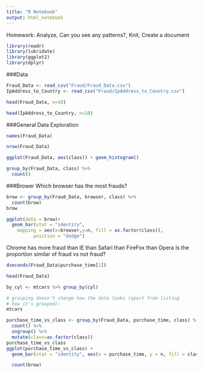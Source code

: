 ```yaml
---
title: "R Notebook"
output: html_notebook
---
```

Homework: Analyze, Can you see any patterns?, Knit, Create a document
```r
library(readr)
library(lubridate)
library(ggplot2)
library(dplyr)
```

###Data

```r
Fraud_Data <- read_csv("Fraud/Fraud_Data.csv")
IpAddress_to_Country <- read_csv("Fraud/IpAddress_to_Country.csv")
```

```r
head(Fraud_Data, n=10)
```
```r
head(IpAddress_to_Country, n=10)
```

###General Data Exploration

```r
names(Fraud_Data)
```
```r
nrow(Fraud_Data)
```

```r
ggplot(Fraud_Data, aes(class)) + geom_histogram()
```
```r
group_by(Fraud_Data, class) %>%
  count()
```
###Brower
Which browser has the most frauds?
```r
brow <- group_by(Fraud_Data, browser, class) %>%
  count(brow)
brow
```
```r
ggplot(data = brow)+
  geom_bar(stat = "identity",
    mapping = aes(x=browser,y=n, fill = as.factor(class)),
          position = "dodge")
```

Chrome has more fraud than IE than Safari than FireFox than Opera
Is the proportion similar of fraud vs not fraud?

```r
dseconds(Fraud_Data$purchase_time[1])
```
```r
head(Fraud_Data)
```
```r
by_cyl <- mtcars %>% group_by(cyl)

# grouping doesn't change how the data looks (apart from listing
# how it's grouped):
mtcars
```

```r
purchase_time_vs_class <- group_by(Fraud_Data, purchase_time, class) %>%
  count() %>%
  ungroup() %>%
  mutate(class=as.factor(class))
purchase_time_vs_class
ggplot(purchase_time_vs_class) +
  geom_bar(stat = "identity", aes(x = purchase_time, y = n, fill = class), position = "dodge")
```


```r
  count(brow)
```









